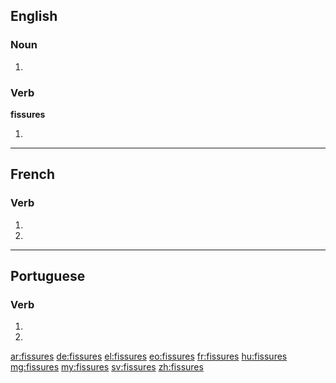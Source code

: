 {{also|fissurés}}
==English==

===Noun===
{{head|en}}

# {{plural of|fissure}}

===Verb===
'''fissures'''

# {{en-third-person singular of|fissure}}

----

==French==

===Verb===
{{fr-verb-form}}

# {{conjugation of|fissurer||2|s|pres|ind|lang=fr}}
# {{conjugation of|fissurer||2|s|pres|sub|lang=fr}}

----

==Portuguese==

===Verb===
{{head|pt|verb form}}

# {{conjugation of|fissurar||2|s|present|subjunctive|lang=pt}}
# {{conjugation of|fissurar||2|s|negative|imperative|lang=pt}}

[[ar:fissures]]
[[de:fissures]]
[[el:fissures]]
[[eo:fissures]]
[[fr:fissures]]
[[hu:fissures]]
[[mg:fissures]]
[[my:fissures]]
[[sv:fissures]]
[[zh:fissures]]